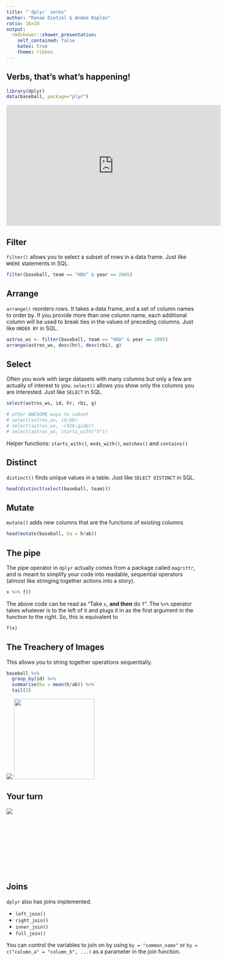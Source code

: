 ```yaml
---
title: "`dplyr` verbs"
author: "Ranae Dietzel & Andee Kaplan"
ratio: 16x10
output:
  rmdshower::shower_presentation:
    self_contained: false
    katex: true
    theme: ribbon
---
```


## Verbs, that's what's happening!

```r
library(dplyr)
data(baseball, package="plyr")
```

<iframe width="560" height="315" src="https://www.youtube.com/embed/US8mGU1MzYw" frameborder="0"></iframe>

## Filter

`filter()` allows you to select a subset of rows in a data frame. Just like `WHERE` statements in SQL.

```r
filter(baseball, team == "HOU" & year == 2005)
```

## Arrange
`arrange()` reorders rows. It takes a data frame, and a set of column names to order by. If you provide more than one column name, each additional column will be used to break ties in the values of preceding columns. Just like `ORDER BY` in SQL.

```r
astros_ws <- filter(baseball, team == "HOU" & year == 2005)
arrange(astros_ws, desc(hr), desc(rbi), g)
```

## Select
Often you work with large datasets with many columns but only a few are actually of interest to you. `select()` allows you show only the columns you are interested. Just like `SELECT` in SQL.

```r
select(astros_ws, id, hr, rbi, g)
```
```r
# other AWESOME ways to subset
# select(astros_ws, id:bb)
# select(astros_ws, -(X2b:gidp))
# select(astros_ws, starts_with("X"))
```

Helper functions: `starts_with()`, `ends_with()`, `matches()` and `contains()`

## Distinct

`distinct()` finds unique values in a table. Just like `SELECT DISTINCT` in SQL.

```r
head(distinct(select(baseball, team)))
```


## Mutate

`mutate()` adds new columns that are the functions of existing columns

```r
head(mutate(baseball, ba = h/ab))
```

## The pipe

The pipe operator in `dplyr` actually comes from a package called `magrittr`, and is meant to simplify your code into readable, sequential operators (almost like stringing together actions into a story).


```r
x %>% f()
```

The above code can be read as "Take `x`, **and then** do `f`". The `%>%` operator takes whatever is to the left of it and plugs it in as the first argument in the function to the right. So, this is equivalent to

```r
f(x)
```

## The Treachery of Images

This allows you to string together operations sequentially.


```r
baseball %>%
  group_by(id) %>%
  summarise(ba = mean(h/ab)) %>% 
  tail(2)
```

![](images/magrittr.png) <img src="images/MagrittePipe.jpg" height="210px"/>

## Your turn { .cover .white }

<!-- image source https://www.flickr.com/photos/ollemhebb/16691684354/in/photolist-rqZfeh-dB2HGy-j4rtWV-cswQCb-bnmKUX-rurYD7-5vmdw6-7iHPtj-bvggjZ-7nwAyK-oVZdhD-acwkds-dqAf8f-e4z5Jk-6PBenY-dSAYZ9-5vmcGR-e4z7be-cyGrpE-7WLPaw-5vmdnn-8ciEWU-5vmcDa-o2NbGq-dxpJTW-cyGt4d-dZy9Sm-dZssjK-oVZ3SB-5BtrCp-e4z5Mk-6bvjNs-8cfk5H-dzTiW2-7Yfj3T-9mraHV-5XmJTS-aDtnzj-ruXg4M-ecF3x2-aAU6Fg-bsQosb-Hgh9UM-kJti5g-ifdCE4-ceXXhf-7AdkFZ-aEDYpr-otaizi-sa1Phn -->
<img src="images/your_turn.jpg" class="cover height" />

<p style="color: white">
Use `dplyr` to do the following
</p>
<ol style="color: white">
<li>Calculate the <b>career</b> batting average for each player.</li>
<li>Filter out players that have zero at bats before calculating batting average</li>
<li>Arrange your results by batting average to find the player with the best career batting average</li>
<li>Limit your results to only players who have played in at least 100 games.</li>
</ol>

## Joins

`dplyr` also has joins implemented.

- `left_join()`
- `right_join()`
- `inner_join()`
- `full_join()`

You can control the variables to join on by using `by = "common_name"` or `by = c("column_a" = "column_b", ...)` as a parameter in the join function.